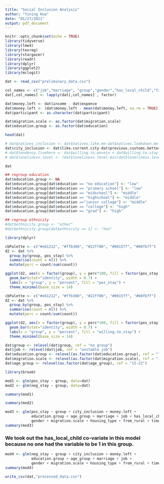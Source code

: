 ```yaml
---
title: "Social Inclusion Analysis"
author: "Yining Hua"
date: "01/27/2021"
output: pdf_document
---
```


```r
knitr::opts_chunk$set(echo = TRUE)
library(tidyverse)
library(lme4)
library(texreg)
library(stargazer)
library(readr)
library(dplyr)
library(ggplot2)
library(mclogit)
```

```r
dat <- read_csv("preliminary_data.csv")

col_names <- c("job","marriage", "group","gender","has_local_child","from_rural")
dat[,col_names] <- lapply(dat[,col_names] , factor)

dat$money.left <- dat$income - dat$expence
dat$money.left <- (dat$money.left - mean(dat$money.left, na.rm = TRUE)) / sd(dat$money.left, na.rm = TRUE)
dat$participant <- as.character(dat$participant)

dat$migration.scale <- as.factor(dat$migration.scale)
dat$education.group <- as.factor(dat$education)
```

```r
head(dat)
```

```r
# dat$natives_inclusion <- dat$natives.like.me-dat$natives.lookdown.me
dat$city_inclusion <- dat$like.current.city-dat$previous.customs.better+dat$i.am.native + dat$natives.like.me-dat$natives.lookdown.me
# dat$tendency.livehere <- dat$willing.to.movein + dat$willing.to.stay
# dat$loneliness.level <- (dat$loneliness.level-min(dat$loneliness.level, na.rm=TRUE))/(max(dat$loneliness.level, na.rm = TRUE)-min(dat$loneliness.level, na.rm = TRUE)) ## normalization

dat
```
```r
## regroup education
dat$education.group <- NA
dat$education.group[dat$education == "no education"] <- "low"
dat$education.group[dat$education == "primary school"] <- "low"
dat$education.group[dat$education == "midschool"] <- "middle"
dat$education.group[dat$education == "highschool"] <- "middle"
dat$education.group[dat$education =="junior college"] <- "middle"
dat$education.group[dat$education == "college"] <- "high"
dat$education.group[dat$education == "grad"] <- "high"
```

```r
## regroup ethnicity 
#dat$ethnicity.group <- "other"
#dat$ethnicity.group[dat$ethnicity == 1] <- "han"
```
```r
library(dplyr)
```

```r
cbPalette <- c("#e61212", "#ffb300", "#22ff00", "#0015ff", "#00fbff")
d2 <- dat %>% 
  group_by(group, pos_stay) %>% 
  summarise(count = n()) %>% 
  mutate(perc = count/sum(count))

ggplot(d2, aes(x = factor(group), y = perc*100, fill = factor(pos_stay))) +
  geom_bar(stat="identity", width = 0.7) +
  labs(x = "group", y = "percent", fill = "pos_stay") +
  theme_minimal(base_size = 14)
```

```r
cbPalette <- c("#e61212", "#ffb300", "#22ff00", "#0015ff", "#00fbff")
d2 <- dat %>% 
  group_by(group, pos_stay) %>% 
  summarise(count = n()) %>% 
  mutate(perc = count/sum(count))

ggplot(d2, aes(x = factor(group), y = perc*100, fill = factor(pos_stay))) +
  geom_bar(stat="identity", width = 0.7) +
  labs(x = "group", y = "percent", fill = "willing.to.stay") +
  theme_minimal(base_size = 14)
```



```r
dat$group <- relevel(dat$group, ref = "no group")
dat$job <- relevel(dat$job, ref = "unstable job")
dat$education.group <- relevel(as.factor(dat$education.group), ref = "low")
dat$migration.scale <- relevel(as.factor(dat$migration.scale), ref = "intercounty")
dat$age_group <- relevel(as.factor(dat$age_group), ref = "15-22")


```

```r
library(broom)

mod1 <- glm(pos_stay ~ group, data=dat)
mod2 <- glm(neg_stay ~ group, data=dat)
```

```r
summary(mod1)
```
```r
summary(mod2)
```


```r
mod3 <- glm(pos_stay ~ group + city_inclusion + money.left + 
            education.group + age_group + marriage + job + has_local_child + 
            gender + migration.scale + housing_type + from_rural + time_stayed, data=dat)
summary(mod3)
```

### We took out the has_local_child co-variate in this model because no one had the variable to be 1 in this group.

```r
mod4 <- glm(neg_stay ~ group + city_inclusion + money.left + 
            education.group + age_group + marriage + job + 
            gender + migration.scale + housing_type + from_rural + time_stayed, data=dat)
summary(mod4)
```


```r
write_csv(dat,"processed_data.csv")
```

